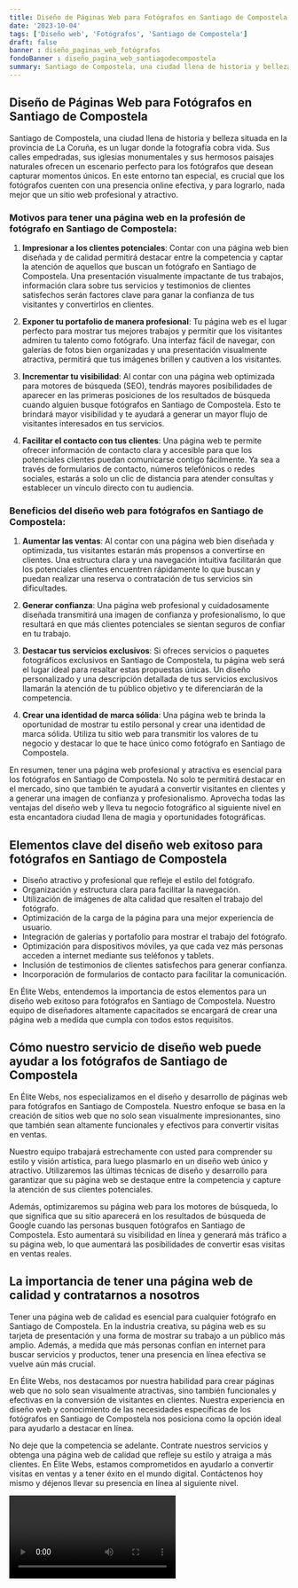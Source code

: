 ```yaml
---
title: Diseño de Páginas Web para Fotógrafos en Santiago de Compostela
date: '2023-10-04'
tags: ['Diseño web', 'Fotógrafos', 'Santiago de Compostela']
draft: false
banner : diseño_paginas_web_fotógrafos
fondoBanner : diseño_pagina_web_santiagodecompostela
summary: Santiago de Compostela, una ciudad llena de historia y belleza situada en la provincia de La Coruña, es un lugar donde la fotografía cobra vida. Sus calles empedradas, sus iglesias monumentales y sus hermosos paisajes naturales ofrecen un escenario perfecto para los fotógrafos que desean capturar momentos únicos. En este entorno tan especial, es crucial que los fotógrafos cuenten con una presencia online efectiva, y para lograrlo, nada mejor que un sitio web profesional y atractivo.
---
```


## Diseño de Páginas Web para Fotógrafos en Santiago de Compostela

Santiago de Compostela, una ciudad llena de historia y belleza situada en la provincia de La Coruña, es un lugar donde la fotografía cobra vida. Sus calles empedradas, sus iglesias monumentales y sus hermosos paisajes naturales ofrecen un escenario perfecto para los fotógrafos que desean capturar momentos únicos. En este entorno tan especial, es crucial que los fotógrafos cuenten con una presencia online efectiva, y para lograrlo, nada mejor que un sitio web profesional y atractivo.

### Motivos para tener una página web en la profesión de fotógrafo en Santiago de Compostela:

1. **Impresionar a los clientes potenciales**: Contar con una página web bien diseñada y de calidad permitirá destacar entre la competencia y captar la atención de aquellos que buscan un fotógrafo en Santiago de Compostela. Una presentación visualmente impactante de tus trabajos, información clara sobre tus servicios y testimonios de clientes satisfechos serán factores clave para ganar la confianza de tus visitantes y convertirlos en clientes.

2. **Exponer tu portafolio de manera profesional**: Tu página web es el lugar perfecto para mostrar tus mejores trabajos y permitir que los visitantes admiren tu talento como fotógrafo. Una interfaz fácil de navegar, con galerías de fotos bien organizadas y una presentación visualmente atractiva, permitirá que tus imágenes brillen y cautiven a los visitantes.

3. **Incrementar tu visibilidad**: Al contar con una página web optimizada para motores de búsqueda (SEO), tendrás mayores posibilidades de aparecer en las primeras posiciones de los resultados de búsqueda cuando alguien busque fotógrafos en Santiago de Compostela. Esto te brindará mayor visibilidad y te ayudará a generar un mayor flujo de visitantes interesados en tus servicios.

4. **Facilitar el contacto con tus clientes**: Una página web te permite ofrecer información de contacto clara y accesible para que los potenciales clientes puedan comunicarse contigo fácilmente. Ya sea a través de formularios de contacto, números telefónicos o redes sociales, estarás a solo un clic de distancia para atender consultas y establecer un vínculo directo con tu audiencia.

### Beneficios del diseño web para fotógrafos en Santiago de Compostela:

1. **Aumentar las ventas**: Al contar con una página web bien diseñada y optimizada, tus visitantes estarán más propensos a convertirse en clientes. Una estructura clara y una navegación intuitiva facilitarán que los potenciales clientes encuentren rápidamente lo que buscan y puedan realizar una reserva o contratación de tus servicios sin dificultades.

2. **Generar confianza**: Una página web profesional y cuidadosamente diseñada transmitirá una imagen de confianza y profesionalismo, lo que resultará en que más clientes potenciales se sientan seguros de confiar en tu trabajo.

3. **Destacar tus servicios exclusivos**: Si ofreces servicios o paquetes fotográficos exclusivos en Santiago de Compostela, tu página web será el lugar ideal para resaltar estas propuestas únicas. Un diseño personalizado y una descripción detallada de tus servicios exclusivos llamarán la atención de tu público objetivo y te diferenciarán de la competencia.

4. **Crear una identidad de marca sólida**: Una página web te brinda la oportunidad de mostrar tu estilo personal y crear una identidad de marca sólida. Utiliza tu sitio web para transmitir los valores de tu negocio y destacar lo que te hace único como fotógrafo en Santiago de Compostela.

En resumen, tener una página web profesional y atractiva es esencial para los fotógrafos en Santiago de Compostela. No solo te permitirá destacar en el mercado, sino que también te ayudará a convertir visitantes en clientes y a generar una imagen de confianza y profesionalismo. Aprovecha todas las ventajas del diseño web y lleva tu negocio fotográfico al siguiente nivel en esta encantadora ciudad llena de magia y oportunidades fotográficas.

<GifSeo />

<Cta />

## Elementos clave del diseño web exitoso para fotógrafos en Santiago de Compostela

- Diseño atractivo y profesional que refleje el estilo del fotógrafo.
- Organización y estructura clara para facilitar la navegación.
- Utilización de imágenes de alta calidad que resalten el trabajo del fotógrafo.
- Optimización de la carga de la página para una mejor experiencia de usuario.
- Integración de galerías y portafolio para mostrar el trabajo del fotógrafo.
- Optimización para dispositivos móviles, ya que cada vez más personas acceden a internet mediante sus teléfonos y tablets.
- Inclusión de testimonios de clientes satisfechos para generar confianza.
- Incorporación de formularios de contacto para facilitar la comunicación.

En Élite Webs, entendemos la importancia de estos elementos para un diseño web exitoso para fotógrafos en Santiago de Compostela. Nuestro equipo de diseñadores altamente capacitados se encargará de crear una página web a medida que cumpla con todos estos requisitos.

## Cómo nuestro servicio de diseño web puede ayudar a los fotógrafos de Santiago de Compostela

En Élite Webs, nos especializamos en el diseño y desarrollo de páginas web para fotógrafos en Santiago de Compostela. Nuestro enfoque se basa en la creación de sitios web que no solo sean visualmente impresionantes, sino que también sean altamente funcionales y efectivos para convertir visitas en ventas.

Nuestro equipo trabajará estrechamente con usted para comprender su estilo y visión artística, para luego plasmarlo en un diseño web único y atractivo. Utilizaremos las últimas técnicas de diseño y desarrollo para garantizar que su página web se destaque entre la competencia y capture la atención de sus clientes potenciales.

Además, optimizaremos su página web para los motores de búsqueda, lo que significa que su sitio aparecerá en los resultados de búsqueda de Google cuando las personas busquen fotógrafos en Santiago de Compostela. Esto aumentará su visibilidad en línea y generará más tráfico a su página web, lo que aumentará las posibilidades de convertir esas visitas en ventas reales.

## La importancia de tener una página web de calidad y contratarnos a nosotros

Tener una página web de calidad es esencial para cualquier fotógrafo en Santiago de Compostela. En la industria creativa, su página web es su tarjeta de presentación y una forma de mostrar su trabajo a un público más amplio. Además, a medida que más personas confían en internet para buscar servicios y productos, tener una presencia en línea efectiva se vuelve aún más crucial.

En Élite Webs, nos destacamos por nuestra habilidad para crear páginas web que no solo sean visualmente atractivas, sino también funcionales y efectivas en la conversión de visitantes en clientes. Nuestra experiencia en diseño web y conocimiento de las necesidades específicas de los fotógrafos en Santiago de Compostela nos posiciona como la opción ideal para ayudarlo a destacar en línea.

No deje que la competencia se adelante. Contrate nuestros servicios y obtenga una página web de calidad que refleje su estilo y atraiga a más clientes. En Élite Webs, estamos comprometidos en ayudarlo a convertir visitas en ventas y a tener éxito en el mundo digital. Contáctenos hoy mismo y déjenos llevar su presencia en línea al siguiente nivel.

<Video />

<CtaBot job='Fotógrafos' city='Santiago de Compostela'/>

<Gmaps query='Santiago de Compostela+españa+maps' />